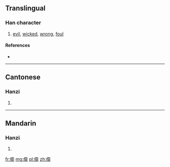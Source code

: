 ==Translingual==

===Han character===
{{Han char|rn=9|rad=人|as=12|sn=14|four=|canj=人一大卜 (OMKY)|ids=⿰[[亻]][[䨿]]}}

# [[evil]], [[wicked]], [[wrong]], [[foul]]

====References====
* {{Han ref|kx=0118.051|hdz=10220.030|uh=348E|ud=13454}}

----

==Cantonese==

===Hanzi===
{{yue-hanzi|jyut=[[sat3]]|y=sat3}}

# {{defn|lang=yue|sort=人12}}

----

==Mandarin==

===Hanzi===
{{cmn-hanzi|pin=[[sà]] ([[sa4]]), [[sǎ]] ([[sa3]]), [[tàn]] ([[tan4]])|wg=sa<sup>4</sup>, sa<sup>3</sup>, t'an<sup>4</sup>}}

# {{defn|lang=cmn|sort=人12}}

[[fr:㒎]]
[[mg:㒎]]
[[pl:㒎]]
[[zh:㒎]]